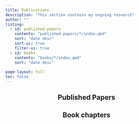 ```yaml
---
title: Publications
description: "This section contains my ongoing research"
author: ""
listing:
  - id: published-papers
    contents: "published-papers/*/index.qmd"
    sort: "date desc"
    sort-ui: true
    filter-ui: true
  - id: books
    contents: "books/*/index.qmd"
    sort: "date desc"
    
page-layout: full
toc: false
---
```


::: {style="text-align: center"}

## Published Papers

:::

::: {#published-papers}
:::

::: {style="text-align: center"}

## Book chapters
:::

::: {#books}
:::

